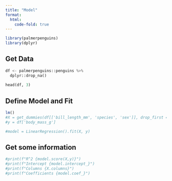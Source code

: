 ```yaml
---
title: "Model"
format:
  html:
    code-fold: true
---
```


```r
library(palmerpenguins)
library(dplyr)
```

## Get Data

```python
df <- palmerpenguins::penguins %>%
  dplyr::drop_na()
  
head(df, 3)
```

## Define Model and Fit

```r
lm()
#X = get_dummies(df[['bill_length_mm', 'species', 'sex']], drop_first = True)
#y = df['body_mass_g']

#model = LinearRegression().fit(X, y)
```

## Get some information

```r
#print(f"R^2 {model.score(X,y)}")
#print(f"Intercept {model.intercept_}")
#print(f"Columns {X.columns}")
#print(f"Coefficients {model.coef_}")
```
